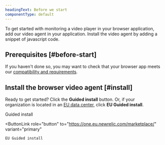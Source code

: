 ```yaml
---
headingText: Before we start
componentType: default
---
```


To get started with monitoring a video player in your browser application, add our video agent in your application. Install the video agent by adding a snippet of javascript code. 

## Prerequisites [#before-start]

If you haven't done so, you may want to check that your browser app meets our [compatibility and requirements](/docs/browser/new-relic-browser/getting-started/compatibility-requirements-browser-monitoring).

## Install the browser video agent [#install]

Ready to get started? Click the <DNT>**Guided install**</DNT> button. Or, if your organization is located in an [EU data center](/docs/using-new-relic/welcome-new-relic/get-started/our-eu-us-region-data-centers), click <DNT>**EU Guided install**</DNT>.

<ButtonGroup>
  <ButtonLink
    role="button"
    to="https://one.newrelic.com/marketplace/"
    variant="primary"
  >
    Guided install
  </ButtonLink>

  <ButtonLink
    role="button"
    to="https://one.eu.newrelic.com/marketplace/"
    variant="primary"
  >
    EU Guided install
  </ButtonLink>
</ButtonGroup>

